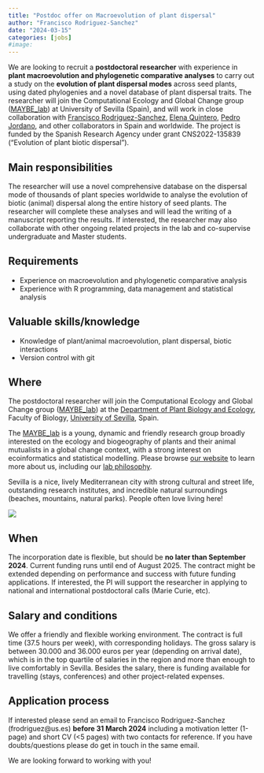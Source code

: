 ```yaml
---
title: "Postdoc offer on Macroevolution of plant dispersal"
author: "Francisco Rodriguez-Sanchez"
date: "2024-03-15"
categories: [jobs]
#image: 
---
```


We are looking to recruit a **postdoctoral researcher** with experience in **plant macroevolution and phylogenetic comparative analyses** to carry out a study on the **evolution of plant dispersal modes** across seed plants, using dated phylogenies and a novel database of plant dispersal traits. The researcher will join the Computational Ecology and Global Change group ([MAYBE_lab](https://ComputationalEcology.github.io/web)) at University of Sevilla (Spain), and will work in close collaboration with [Francisco Rodriguez-Sanchez](https://frodriguezsanchez.net), [Elena Quintero](https://ComputationalEcology.github.io/web/team/current/Elena_Quintero.html), [Pedro Jordano](http://ebd10.ebd.csic.es/), and other collaborators in Spain and worldwide. The project is funded by the Spanish Research Agency under grant CNS2022-135839 ("Evolution of plant biotic dispersal").


## Main responsibilities

The researcher will use a novel comprehensive database on the dispersal mode of thousands of plant species worldwide to analyse the evolution of biotic (animal) dispersal along the entire history of seed plants. The researcher will complete these analyses and will lead the writing of a manuscript reporting the results. If interested, the researcher may also collaborate with other ongoing related projects in the lab and co-supervise undergraduate and Master students.


## Requirements

- Experience on macroevolution and phylogenetic comparative analysis
- Experience with R programming, data management and statistical analysis

## Valuable skills/knowledge

- Knowledge of plant/animal macroevolution, plant dispersal, biotic interactions
- Version control with git

## Where

The postdoctoral researcher will join the Computational Ecology and Global Change group ([MAYBE_lab](https://ComputationalEcology.github.io/web)) at the [Department of Plant Biology and Ecology](https://area.us.es/bioeco/), Faculty of Biology, [University of Sevilla](https://www.us.es/), Spain. 

The [MAYBE_lab](https://ComputationalEcology.github.io/web) is a young, dynamic and friendly research group broadly interested on the ecology and biogeography of plants and their animal mutualists in a global change context, with a strong interest on ecoinformatics and statistical modelling. Please browse [our website](https://ComputationalEcology.github.io/web) to learn more about us, including our [lab philosophy](https://ComputationalEcology.github.io/web/philosophy.html).

Sevilla is a nice, lively Mediterranean city with strong cultural and street life, outstanding research institutes, and incredible natural surroundings (beaches, mountains, natural parks). People often love living here!

![](Sevillaetal.jpg){fig-align="center"}


## When

The incorporation date is flexible, but should be **no later than September 2024**. Current funding runs until end of August 2025. The contract might be extended depending on performance and success with future funding applications. If interested, the PI will support the researcher in applying to national and international postdoctoral calls (Marie Curie, etc).


## Salary and conditions

We offer a friendly and flexible working environment. The contract is full time (37.5 hours per week), with corresponding holidays. The gross salary is between 30.000 and 36.000 euros per year (depending on arrival date), which is in the top quartile of salaries in the region and more than enough to live comfortably in Sevilla. Besides the salary, there is funding available for travelling (stays, conferences) and other project-related expenses.


## Application process

If interested please send an email to Francisco Rodriguez-Sanchez (frodriguez@us.es) **before 31 March 2024** including a motivation letter (1-page) and short CV (<5 pages) with two contacts for reference. If you have doubts/questions please do get in touch in the same email.

We are looking forward to working with you!




